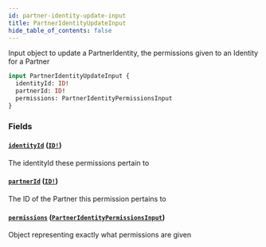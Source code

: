 ```yaml
---
id: partner-identity-update-input
title: PartnerIdentityUpdateInput
hide_table_of_contents: false
---
```



Input object to update a PartnerIdentity, the permissions given to an Identity for a Partner

```graphql
input PartnerIdentityUpdateInput {
  identityId: ID!
  partnerId: ID!
  permissions: PartnerIdentityPermissionsInput
}
```


### Fields

#### [`identityId`](#) ([`ID!`](/developers/shared-apis/adminidentity-api/graphql/reference/scalars/id))

The identityId these permissions pertain to


#### [`partnerId`](#) ([`ID!`](/developers/shared-apis/adminidentity-api/graphql/reference/scalars/id))

The ID of the Partner this permission pertains to


#### [`permissions`](#) ([`PartnerIdentityPermissionsInput`](/developers/shared-apis/adminidentity-api/graphql/reference/inputs/partner-identity-permissions-input))

Object representing exactly what permissions are given




